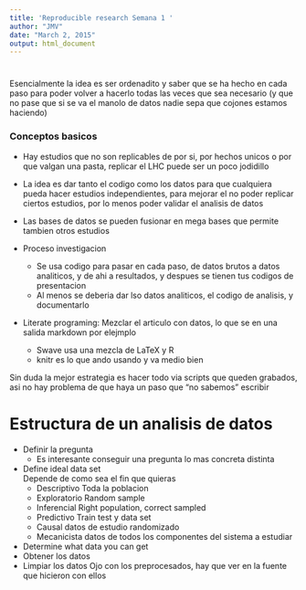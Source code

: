 ```yaml
---
title: 'Reproducible research Semana 1 '
author: "JMV"
date: "March 2, 2015"
output: html_document
---
```


# 

Esencialmente la idea es ser ordenadito y saber que se ha hecho en cada paso para poder volver a hacerlo todas las veces que sea necesario (y que no pase que si se va el manolo de datos nadie sepa que cojones estamos haciendo)


### Conceptos basicos

* Hay estudios que no son replicables de por si,  por hechos unicos o por que valgan una pasta,  replicar el LHC puede ser un poco jodidillo

* La idea es dar tanto el codigo como los datos para que cualquiera pueda hacer estudios independientes, para mejorar el no poder replicar ciertos estudios, por lo menos poder validar el analisis de datos 

* Las bases de datos se pueden fusionar en mega bases que permite tambien otros estudios


* Proceso investigacion
    + Se usa codigo para pasar en cada paso, de datos brutos a datos analiticos, y de ahi a resultados, y despues se tienen tus codigos de presentacion
    + Al menos se deberia dar lso datos analiticos, el codigo de analisis, y documentarlo
    
* Literate programing:  Mezclar el articulo con datos,  lo que se en una salida markdown por elejmplo  
    + Swave usa una mezcla de LaTeX y R 
    + knitr es lo que ando usando y va medio bien  


Sin duda la mejor estrategia es hacer todo via scripts que queden grabados, asi no hay problema de que haya un paso que "no sabemos"  escribir


# Estructura de un analisis de datos

* Definir la pregunta
    + Es interesante conseguir una pregunta lo mas concreta distinta
* Define ideal data set   
    Depende de como sea el fin que quieras 
    + Descriptivo  Toda la poblacion
    + Exploratorio  Random sample
    + Inferencial   Right population, correct sampled
    + Predictivo Train test y data set
    + Causal  datos de estudio randomizado
    + Mecanicista datos de todos los componentes del sistema a estudiar
* Determine what data you can get
* Obtener los datos
* Limpiar los datos
    Ojo con los preprocesados, hay que ver en la fuente que hicieron con ellos
